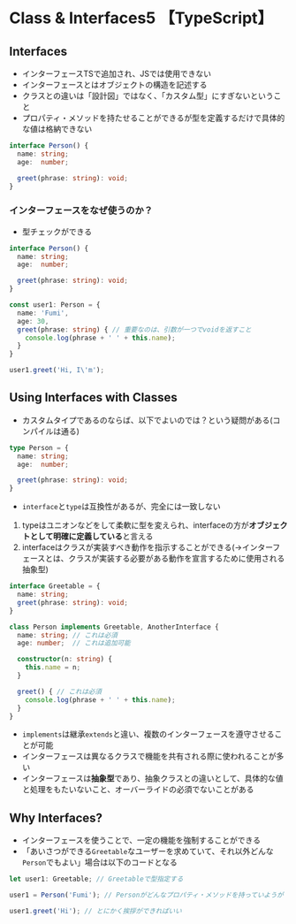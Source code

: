 # Class & Interfaces5 【TypeScript】

## Interfaces
- インターフェースTSで追加され、JSでは使用できない
- インターフェースとはオブジェクトの構造を記述する
- クラスとの違いは「設計図」ではなく、「カスタム型」にすぎないということ
- プロパティ・メソッドを持たせることができるが型を定義するだけで具体的な値は格納できない
```ts
interface Person() {
  name: string;
  age:  number;

  greet(phrase: string): void;
}

```


### インターフェースをなぜ使うのか？
- 型チェックができる


```ts
interface Person() {
  name: string;
  age:  number;

  greet(phrase: string): void;
}

const user1: Person = {
  name: 'Fumi',
  age: 30,
  greet(phrase: string) { // 重要なのは、引数が一つでvoidを返すこと
    console.log(phrase + ' ' + this.name);
  }
}

user1.greet('Hi, I\'m');
```

## Using Interfaces with Classes
- カスタムタイプであるのならば、以下でよいのでは？という疑問がある(コンパイルは通る)
```ts
type Person = {
  name: string;
  age:  number;

  greet(phrase: string): void;
}
```

- `interface`と`type`は互換性があるが、完全には一致しない
1. typeはユニオンなどをして柔軟に型を変えられ、interfaceの方が**オブジェクトとして明確に定義している**と言える
2. interfaceはクラスが実装すべき動作を指示することができる(→インターフェースとは、クラスが実装する必要がある動作を宣言するために使用される抽象型)

```ts
interface Greetable = {
  name: string;
  greet(phrase: string): void;
}

class Person implements Greetable, AnotherInterface {
  name: string; // これは必須
  age: number;  // これは追加可能

  constructor(n: string) {
    this.name = n;
  }

  greet() { // これは必須
    console.log(phrase + ' ' + this.name);
  }
}
```
- `implements`は継承`extends`と違い、複数のインターフェースを遵守させることが可能
- インターフェースは異なるクラスで機能を共有される際に使われることが多い
- インターフェースは**抽象型**であり、抽象クラスとの違いとして、具体的な値と処理をもたいないこと、オーバーライドの必須でないことがある



## Why Interfaces?
- インターフェースを使うことで、一定の機能を強制することができる
- 「あいさつができる`Greetable`なユーザーを求めていて、それ以外どんな`Person`でもよい」場合は以下のコードとなる
```ts
let user1: Greetable; // Greetableで型指定する

user1 = Person('Fumi'); // Personがどんなプロパティ・メソッドを持っていようが

user1.greet('Hi'); // とにかく挨拶ができればいい
```

